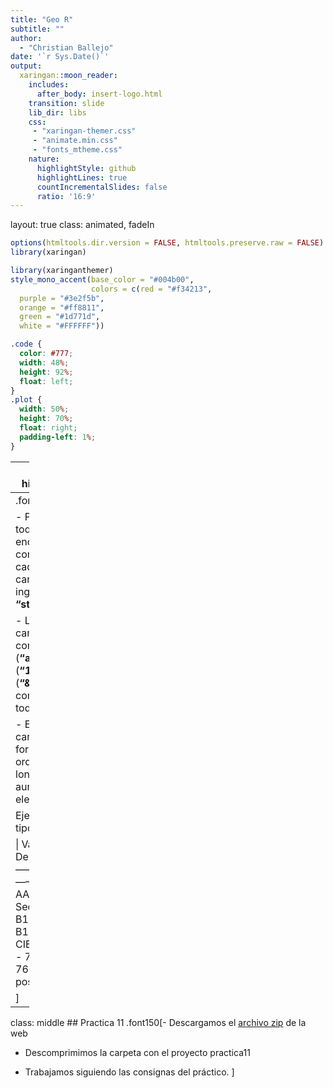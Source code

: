 ```yaml
---
title: "Geo R"
subtitle: ""  
author: 
  - "Christian Ballejo"
date: '`r Sys.Date()`'
output:
  xaringan::moon_reader:
    includes:
      after_body: insert-logo.html
    transition: slide
    lib_dir: libs
    css: 
     - "xaringan-themer.css"
     - "animate.min.css"
     - "fonts_mtheme.css"
    nature:
      highlightStyle: github
      highlightLines: true
      countIncrementalSlides: false
      ratio: '16:9'
---
```

layout: true
class: animated, fadeIn

```r
options(htmltools.dir.version = FALSE, htmltools.preserve.raw = FALSE)
library(xaringan)
```

```r
library(xaringanthemer)
style_mono_accent(base_color = "#004b00", 
                  colors = c(red = "#f34213",
  purple = "#3e2f5b",
  orange = "#ff8811",
  green = "#1d771d",
  white = "#FFFFFF"))
```

```css
.code {
  color: #777;
  width: 48%;
  height: 92%;
  float: left;
}
.plot {
  width: 50%;
  height: 70%;
  float: right;
  padding-left: 1%;
}
```

---
class: inverse, hide-logo, center

# Internet

## Red: Aula alumnos  -  Clave: internet

<br>

# Diapositivas

## https: //cballejo.github.io/Intro12

---
.font150[ 

- Para el lenguaje R, todo caracter que se encuentre entre comillas es una
cadena de caracteres (en inglés llamada **“string”**).

- Las cadenas de caracteres pueden contener letras (**“a”**), números (**“1”**)
y símbolos (**“&”**) o una combinación de todos ellos.

- Esta sucesión de caracteres tiene forma de secuencia ordenada con
longitud arbitraria, aunque finita de elementos.

Ejemplos de datos tipo cadena regular:

| Valores ejemplo             | Descripción      |
|-----------------------------|------------------|
| GAT-AAU-ATC-GAA             | Secuencia ADN    |
| B18X - B181 - B188          | Códigos CIE10    |
| 7600XAD - 7600XAE - 7600XAJ | Códigos postales |

]
---
class:  middle
## Practica 11
.font150[- Descargamos el [archivo zip](https://drive.google.com/file/d/1XkJj6DDap8ZP35da5GDv64RdGMv-2LGh/view?usp=sharing) de la web

- Descomprimimos la carpeta con el proyecto practica11

- Trabajamos siguiendo las consignas del práctico.
]